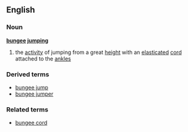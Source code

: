 ==English==
===Noun===
{{wikipedia}}
'''[[bungee]] [[jumping]]'''
# the [[activity]] of jumping from a great [[height]] with an [[elasticated]] [[cord]] attached to the [[ankle]]s
===Derived terms===
*[[bungee jump]]
*[[bungee jumper]]
===Related terms===
*[[bungee cord]]